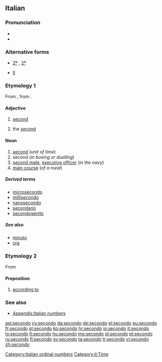 ==Italian==
{{ordinalbox|it|1st|2nd|3rd|primo|terzo|card=due}}

===Pronunciation===
* {{IPA|lang=it|/seˈkondo/}}
* {{audio|It-un secondo.ogg|Audio}}

===Alternative forms===
* {{qualifier|abbreviation}} [[2º]] {{m}}, [[2ª]] {{f}}
* {{sense|in names of monarchs and popes|the second}} {{qualifier|abbreviation}} [[II]]

===Etymology 1===
From {{etyl|la|it}} {{term|secundus||he who [[follow]]s, second}}, from {{term|sequor||to follow}}.

====Adjective====
{{it-adj|second}}

# {{context|before the noun}} [[second]]
# {{context|in names of monarchs and popes|after the name}} the [[second]]

====Noun====
{{it-noun|second|m|o|i}}

# [[second]] (''unit of time'')
# second (''in boxing or duelling'')
# [[second mate]], [[executive officer]] (''in the navy'')
# [[main course]] (''of a meal'')

=====Derived terms=====
* [[microsecondo]]
* [[millisecondo]]
* [[nanosecondo]]
* [[secondario]]
* [[secondogenito]]

=====See also=====
* [[minuto]]
* [[ora]]

===Etymology 2===
From {{etyl|la|it}} {{term|secundum#Preposition|secundum (preposition and adverb)|lang=la|after, behind, according to}}

====Preposition====
{{head|it|preposition}}

# [[according to]]

===See also===
* [[Appendix:Italian numbers]]

[[Category:Italian ordinal numbers]]
[[Category:it:Time]]

[[ast:secondo]]
[[cy:secondo]]
[[da:secondo]]
[[de:secondo]]
[[el:secondo]]
[[eu:secondo]]
[[fr:secondo]]
[[gl:secondo]]
[[ko:secondo]]
[[hr:secondo]]
[[io:secondo]]
[[it:secondo]]
[[lo:secondo]]
[[lt:secondo]]
[[hu:secondo]]
[[mg:secondo]]
[[pl:secondo]]
[[pt:secondo]]
[[ru:secondo]]
[[fi:secondo]]
[[sv:secondo]]
[[ta:secondo]]
[[tr:secondo]]
[[vi:secondo]]
[[zh:secondo]]